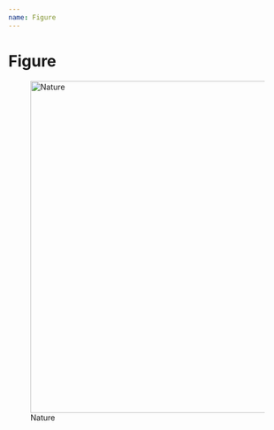 ```yaml
---
name: Figure
---
```


# Figure


<Playground>
  <Figure>
    <Img
      responsive
      src={faker.image.nature(800, 600)}
      width="800"
      height="600"
      alt="Nature"
    />
    <Figure.Caption class="text-center">Nature</Figure.Caption>
  </Figure>
</Playground>
